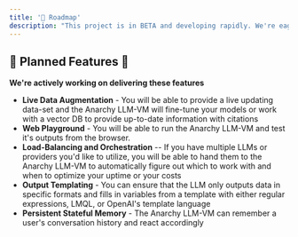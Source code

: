 ```yaml
---
title: '🚀 Roadmap'
description: "This project is in BETA and developing rapidly. We're eager to get your feedback and discuss your ideas."
---
```


## 🚧 Planned Features 🚧
**We're actively working on delivering these features**
- **Live Data Augmentation** - You will be able to provide a live updating data-set and the Anarchy LLM-VM will fine-tune your models or work with a vector DB to provide up-to-date information with citations
- **Web Playground** - You will be able to run the Anarchy LLM-VM and test it's outputs from the browser.
- **Load-Balancing and Orchestration** -- If you have multiple LLMs or providers you'd like to utilize, you will be able to hand them to the Anarchy LLM-VM to automatically figure out which to work with and when to optimize your uptime or your costs
- **Output Templating** - You can ensure that the LLM only outputs data in specific formats and fills in variables from a template with either regular expressions, LMQL, or OpenAI's template language
- **Persistent Stateful Memory** - The Anarchy LLM-VM can remember a user's conversation history and react accordingly
